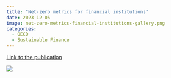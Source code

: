 ```yaml
---
title: "Net-zero metrics for financial institutions"
date: 2023-12-05
image: net-zero-metrics-financial-institutions-gallery.png
categories: 
  - OECD
  - Sustainable Finance
---
```


[Link to the publication](https://doi.org/10.1787/dedcfe56-en)

![](net-zero-metrics-financial-institutions.png)
